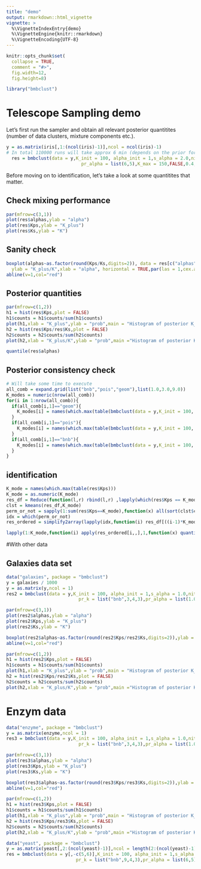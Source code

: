 ```yaml
---
title: "demo"
output: rmarkdown::html_vignette
vignette: >
  %\VignetteIndexEntry{demo}
  %\VignetteEngine{knitr::rmarkdown}
  %\VignetteEncoding{UTF-8}
---
```


```r
knitr::opts_chunk$set(
  collapse = TRUE,
  comment = "#>",
  fig.width=12,
  fig.height=8)
```

```r
library("bmbclust")
```


# Telescope Sampling demo

Let's first run the sampler and obtain all relevant posterior quantitites (number of data clusters, mixture components etc.).

```r
y = as.matrix(iris[,1:(ncol(iris)-1)],ncol = ncol(iris)-1)
# In total 110000 runs will take approx 6 min (depends on the prior for K) for iris data
  res = bmbclust(data = y,K_init = 100, alpha_init = 1,s_alpha = 2.0,niter = 10000,nburnin = 10000,pr_k = list("bnb",9,4,3),
                            pr_alpha = list(6,5),K_max = 150,FALSE,0.4,0.4)
```

Before moving on to identification, let's take a look at some quantitites that matter.

## Check mixing performance

```r
par(mfrow=c(3,1))
plot(res$alphas,ylab = "alpha")
plot(res$Kps,ylab = "K_plus")
plot(res$Ks,ylab = "K")
```

## Sanity check

```r
boxplot(alphas~as.factor(round(Kps/Ks,digits=2)), data = res[c("alphas", "Kps", "Ks")],
  ylab = "K_plus/K",xlab = "alpha", horizontal = TRUE,par(las = 1,cex.axis = 0.5))
abline(v=1,col="red")
```

## Posterior quantities

```r
par(mfrow=c(1,2))
h1 = hist(res$Kps,plot = FALSE)
h1$counts = h1$counts/sum(h1$counts)
plot(h1,xlab = "K_plus",ylab = "prob",main = "Histogram of posterior K_plus")
h2 = hist(res$Kps/res$Ks,plot = FALSE)
h2$counts = h2$counts/sum(h2$counts)
plot(h2,xlab = "K_plus/K",ylab = "prob",main ="Histogram of posterior K_plus/K")
```

```r
quantile(res$alphas)
```

## Posterior consistency check
```r
# Will take some time to execute
all_comb = expand.grid(list("bnb","pois","geom"),list(1.0,3.0,9.0))
K_modes = numeric(nrow(all_comb))
for(i in 1:nrow(all_comb)){
  if(all_comb[i,1]=="geom"){
    K_modes[i] = names(which.max(table(bmbclust(data = y,K_init = 100, alpha_init = 1,s_alpha = 1.0,niter = 100000,nburnin = 10000,pr_k = list("geom",1/(as.numeric(all_comb[i,2])+1)),pr_alpha = list(6,5),K_max = 100,printprogress = FALSE,0.4,0.4)$Kps)))
  }
  if(all_comb[i,1]=="pois"){
    K_modes[i] = names(which.max(table(bmbclust(data = y,K_init = 100, alpha_init = 1,s_alpha = 1.0,niter = 100000,nburnin = 10000,pr_k = list("pois",as.numeric(all_comb[i,2])),pr_alpha = list(6,5),K_max = 100,printprogress = FALSE,0.4,0.4)$Kps)))
  }
  if(all_comb[i,1]=="bnb"){
    K_modes[i] = names(which.max(table(bmbclust(data = y,K_init = 100, alpha_init = 1,s_alpha = 1.0,niter = 100000,nburnin = 10000,pr_k = list("bnb",as.numeric(all_comb[i,2]),4.0,3.0),pr_alpha = list(6,5),K_max = 100,printprogress = FALSE,0.4,0.4)$Kps)))
  }
}
```

## identification

```r
K_mode = names(which.max(table(res$Kps)))
K_mode = as.numeric(K_mode)
res_df = Reduce(function(l,r) rbind(l,r) ,lapply(which(res$Kps == K_mode),function(x) res$comp_means[[x]][,,1][1:K_mode,]))
clst = kmeans(res_df,K_mode)
perm_or_not = sapply(1:sum(res$Kps==K_mode),function(x) all(sort(clst$cluster[((x-1)*K_mode+1):(x*K_mode)])== 1:K_mode))
idx = which(perm_or_not)
res_ordered = simplify2array(lapply(idx,function(i) res_df[((i-1)*K_mode+1):(K_mode*i),][clst$cluster[((i-1)*K_mode+1):(K_mode*i)],]))

lapply(1:K_mode,function(i) apply(res_ordered[i,,],1,function(x) quantile(x,probs = c(.025,.5,.975))))
```

#With other data


## Galaxies data set

```r
data("galaxies", package = "bmbclust")
y = galaxies / 1000
y = as.matrix(y,ncol = 1)
res2 = bmbclust(data = y,K_init = 100, alpha_init = 1,s_alpha = 1.0,niter = 50000,nburnin = 10000,
                           pr_k = list("bnb",3,4,3),pr_alpha = list(1.0,2.0),K_max = 100,printprogress = FALSE,0.4,0.4)
```


```r
par(mfrow=c(3,1))
plot(res2$alphas,ylab = "alpha")
plot(res2$Kps,ylab = "K_plus")
plot(res2$Ks,ylab = "K")
```

```r
boxplot(res2$alphas~as.factor(round(res2$Kps/res2$Ks,digits=2)),ylab = "K_plus/K",xlab = "alpha",horizontal = TRUE,par(las = 1,cex.axis = 0.5))
abline(v=1,col="red")
```

```r
par(mfrow=c(1,2))
h1 = hist(res2$Kps,plot = FALSE)
h1$counts = h1$counts/sum(h1$counts)
plot(h1,xlab = "K_plus",ylab = "prob",main = "Histogram of posterior K_plus")
h2 = hist(res2$Kps/res2$Ks,plot = FALSE)
h2$counts = h2$counts/sum(h2$counts)
plot(h2,xlab = "K_plus/K",ylab = "prob",main ="Histogram of posterior K_plus/K")
```

# Enzym data
```r
data("enzyme", package = "bmbclust")
y = as.matrix(enzyme,ncol = 1)
res3 = bmbclust(data = y,K_init = 100, alpha_init = 1,s_alpha = 1.0,niter = 100000,nburnin = 10000,
                           pr_k = list("bnb",3,4,3),pr_alpha = list(1.0,2.0),K_max = 100,printprogress = FALSE,0.4,0.4)
```

```r
par(mfrow=c(3,1))
plot(res3$alphas,ylab = "alpha")
plot(res3$Kps,ylab = "K_plus")
plot(res3$Ks,ylab = "K")
```


```r
boxplot(res3$alphas~as.factor(round(res3$Kps/res3$Ks,digits=2)),ylab = "K_plus/K",xlab = "alpha",horizontal = TRUE,par(las = 1,cex.axis = 0.5))
abline(v=1,col="red")
```

```r
par(mfrow=c(1,2))
h1 = hist(res3$Kps,plot = FALSE)
h1$counts = h1$counts/sum(h1$counts)
plot(h1,xlab = "K_plus",ylab = "prob",main = "Histogram of posterior K_plus")
h2 = hist(res3$Kps/res3$Ks,plot = FALSE)
h2$counts = h2$counts/sum(h2$counts)
plot(h2,xlab = "K_plus/K",ylab = "prob",main ="Histogram of posterior K_plus/K")
```


```r
data("yeast", package = "bmbclust")
y = as.matrix(yeast[,2:(ncol(yeast)-1)],ncol = length(2:(ncol(yeast)-1)))
res = bmbclust(data = y[,-c(5,6)],K_init = 100, alpha_init = 1,s_alpha = 1.0,niter = 100000,nburnin = 10000,
                          pr_k = list("bnb",9,4,3),pr_alpha = list(6,5),K_max = 100,FALSE,0.4,0.4)
```

